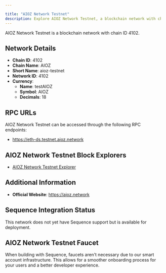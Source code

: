 ```yaml
---

title: "AIOZ Network Testnet"
description: Explore AIOZ Network Testnet, a blockchain network with chain ID 4102. Learn about its native currency, testAIOZ, and how to interact with the network.
---
```




AIOZ Network Testnet is a blockchain network with chain ID 4102.

## Network Details

- **Chain ID**: 4102
- **Chain Name**: AIOZ
- **Short Name**: aioz-testnet
- **Network ID**: 4102
- **Currency**: 
  - **Name**: testAIOZ
  - **Symbol**: AIOZ
  - **Decimals**: 18

## RPC URLs

AIOZ Network Testnet can be accessed through the following RPC endpoints:

- https://eth-ds.testnet.aioz.network

## AIOZ Network Testnet Block Explorers

- [AIOZ Network Testnet Explorer](https://testnet.explorer.aioz.network)

## Additional Information

- **Official Website**: https://aioz.network

## Sequence Integration Status

This network does not yet have Sequence support but is available for deployment.

## AIOZ Network Testnet Faucet

When building with Sequence, faucets aren't necessary due to our smart account infrastructure. This allows for a smoother onboarding process for your users and a better developer experience.
